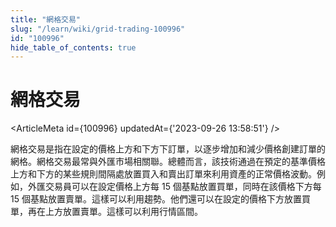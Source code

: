 ```yaml
---
title: "網格交易"
slug: "/learn/wiki/grid-trading-100996"
id: "100996"
hide_table_of_contents: true
---
```



# 網格交易

<ArticleMeta id={100996} updatedAt={'2023-09-26 13:58:51'} />
<div className='border-solid border-b border-t-0 my-4 border-[var(--ifm-color-gray-300)]' />

網格交易是指在設定的價格上方和下方下訂單，以逐步增加和減少價格創建訂單的網格。網格交易最常與外匯市場相關聯。總體而言，該技術通過在預定的基準價格上方和下方的某些規則間隔處放置買入和賣出訂單來利用資產的正常價格波動。例如，外匯交易員可以在設定價格上方每 15 個基點放置買單，同時在該價格下方每 15 個基點放置賣單。這樣可以利用趨勢。他們還可以在設定的價格下方放置買單，再在上方放置賣單。這樣可以利用行情區間。
